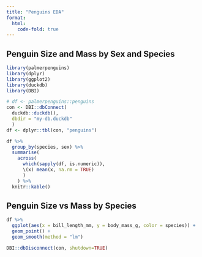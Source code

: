 ```yaml
---
title: "Penguins EDA"
format:
  html:
    code-fold: true
---
```


## Penguin Size and Mass by Sex and Species


```r
library(palmerpenguins)
library(dplyr)
library(ggplot2)
library(duckdb)
library(DBI)

# df <- palmerpenguins::penguins
con <- DBI::dbConnect(
  duckdb::duckdb(), 
  dbdir = "my-db.duckdb"
  )
df <- dplyr::tbl(con, "penguins")

```


```r
df %>%
  group_by(species, sex) %>%
  summarise(
    across(
      which(sapply(df, is.numeric)), 
      \(x) mean(x, na.rm = TRUE)
      )
    ) %>%
  knitr::kable()
```

## Penguin Size vs Mass by Species


```r
df %>%
  ggplot(aes(x = bill_length_mm, y = body_mass_g, color = species)) +
  geom_point() + 
  geom_smooth(method = "lm")
```

```r
DBI::dbDisconnect(con, shutdown=TRUE)
```